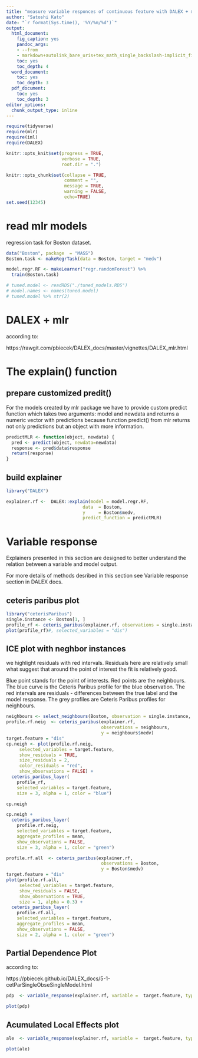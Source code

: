 ```yaml
---
title: "measure variable responces of continuous feature with DALEX + mlr"
author: "Satoshi Kato"
date: "`r format(Sys.time(), '%Y/%m/%d')`"
output:
  html_document:
    fig_caption: yes
    pandoc_args:
    - --from
    - markdown+autolink_bare_uris+tex_math_single_backslash-implicit_figures
    toc: yes
    toc_depth: 4
  word_document:
    toc: yes
    toc_depth: 3
  pdf_document:
    toc: yes
    toc_depth: 3
editor_options: 
  chunk_output_type: inline
---
```


```r
require(tidyverse)
require(mlr)
require(iml)
require(DALEX)

knitr::opts_knit$set(progress = TRUE, 
                     verbose = TRUE, 
                     root.dir = ".")

knitr::opts_chunk$set(collapse = TRUE, 
                      comment = "", 
                      message = TRUE, 
                      warning = FALSE, 
                      echo=TRUE)
set.seed(12345)
```

# read mlr models

regression task for Boston dataset.

```r
data("Boston", package  = "MASS")
Boston.task <- makeRegrTask(data = Boston, target = "medv")

model.regr.RF <- makeLearner("regr.randomForest") %>% 
  train(Boston.task)

# tuned.model <- readRDS("./tuned_models.RDS")
# model.names <- names(tuned.model)
# tuned.model %>% str(2)
```


# DALEX + mlr

according to:

https://rawgit.com/pbiecek/DALEX_docs/master/vignettes/DALEX_mlr.html

# The explain() function

## prepare customized predit()

For the models created by mlr package we have to provide custom predict function which takes two arguments: model and newdata and returns a numeric vector with predictions because function predict() from mlr returns not only predictions but an object with more information.

```r
predictMLR <- function(object, newdata) {
  pred <- predict(object, newdata=newdata)
  response <- pred$data$response
  return(response)
}

```

## build explainer

```r
library("DALEX")

explainer.rf <-  DALEX::explain(model = model.regr.RF,
                             data  = Boston, 
                             y     = Boston$medv,
                             predict_function = predictMLR)
```

# Variable response
Explainers presented in this section are designed to better understand the relation between a variable and model output.

For more details of methods desribed in this section see Variable response section in DALEX docs.

## ceteris paribus plot

```r
library("ceterisParibus")
single.instance <- Boston[1, ]
profile_rf <- ceteris_paribus(explainer.rf, observations = single.instance)
plot(profile_rf)#, selected_variables = "dis")
```

## ICE plot with neghbor instances

we highlight residuals with red intervals. Residuals here are relatively small what suggest that around the point of interest the fit is relatively good.

Blue point stands for the point of interests. Red points are the neighbours. The blue curve is the Ceteris Paribus profile for the blue observation. The red intervals are residuals - differences between the true label and the model response. The grey profiles are Ceteris Paribus profiles for neighbours.

```r
neighbours <- select_neighbours(Boston, observation = single.instance, n = 10)
profile.rf.neig  <- ceteris_paribus(explainer.rf,  
                                    observations = neighbours, 
                                    y = neighbours$medv)
target.feature = "dis"
cp.neigh <- plot(profile.rf.neig, 
     selected_variables = target.feature,
     show_residuals = TRUE,
     size_residuals = 2,
     color_residuals = "red", 
     show_observations = FALSE) +
  ceteris_paribus_layer(
    profile_rf,
    selected_variables = target.feature,
    size = 3, alpha = 1, color = "blue") 

cp.neigh
```
```r
cp.neigh +
  ceteris_paribus_layer(
    profile.rf.neig, 
    selected_variables = target.feature,
    aggregate_profiles = mean,
    show_observations = FALSE,
    size = 3, alpha = 1, color = "green")
```

```r
profile.rf.all  <- ceteris_paribus(explainer.rf,  
                                    observations = Boston, 
                                    y = Boston$medv)
target.feature = "dis"
plot(profile.rf.all, 
     selected_variables = target.feature,
     show_residuals = FALSE,
     show_observations = TRUE,
     size = 1, alpha = 0.3) +
  ceteris_paribus_layer(
    profile.rf.all, 
    selected_variables = target.feature,
    aggregate_profiles = mean,
    show_observations = FALSE,
    size = 2, alpha = 1, color = "green")


```

## Partial Dependence Plot

according to: 

https://pbiecek.github.io/DALEX_docs/5-1-cetParSingleObseSingleModel.html


```r
pdp  <- variable_response(explainer.rf, variable =  target.feature, type = "pdp")

plot(pdp)
```

## Acumulated Local Effects plot
```r
ale  <- variable_response(explainer.rf, variable =  target.feature, type = "ale")

plot(ale)
```


